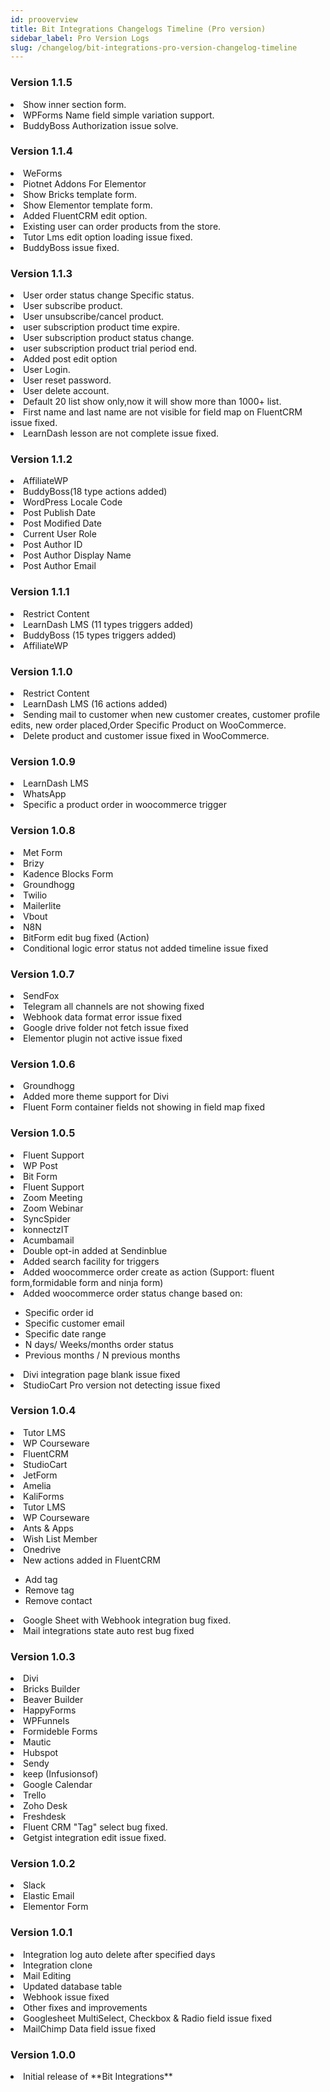 ```yaml
---
id: prooverview
title: Bit Integrations Changelogs Timeline (Pro version)
sidebar_label: Pro Version Logs
slug: /changelog/bit-integrations-pro-version-changelog-timeline
---
```





### Version 1.1.5
<Log date="10-08-2022">
  <List type="Added New Trigger Features">
    <List type="Elementor">
      <li>Show inner section form.</li> 
    </List>
    </List>
  <List type="Fixed">
    <li>WPForms Name field simple variation support.</li>
    <li>BuddyBoss Authorization issue solve.</li>
  </List>
</Log>


### Version 1.1.4
<Log date="04-08-2022">
  <List type="Added">
    <li>WeForms <Integ/></li>
    <li>Piotnet Addons For Elementor <Integ/></li>
  </List>
  <List type="Added New Trigger Features">
    <List type="Bricks">
      <li>Show Bricks template form.</li> 
    </List>
    <List type="Elementor">
      <li>Show Elementor template form.</li> 
    </List>
    <List type="FluentCRM"> 
      <li>Added FluentCRM edit option.</li> 
    </List>
  </List>
  <List type="Added New Action Features">
    <List type="WooCommerce">
      <li>Existing user can order products from the store.</li> 
    </List>
  </List>
  <List type="Fixed">
    <li>Tutor Lms edit option loading issue fixed.</li> 
    <li>BuddyBoss issue fixed.</li> 
  </List>
  
</Log>

### Version 1.1.3
<Log date="24-07-2022">
  <List type="Added New Trigger Features">
  <List type="WooCommerce">
  <li>User order status change Specific status.</li>
  <li>User subscribe product.</li>
  <li>User unsubscribe/cancel product.</li>
  <li>user subscription product time expire.</li>
  <li>User subscription product status change.</li>
  <li>user subscription product trial period end.</li>
  </List>
  <List type="Post">
  <li>Added post edit option</li>
  </List>
  <List type= "User Registration" >
  <li>User Login.</li>
  <li>User reset password.</li>
  <li>User delete account.</li>
  </List>
  <List type="ActiveCampaign">
  <li>Default 20 list show only,now it will show more than 1000+ list.</li>
  </List>
  </List>
  <List type="Fixed">
    <li>First name and last name are not visible for field map on FluentCRM issue fixed.</li> 
    <li>LearnDash lesson are not complete issue fixed.</li> 
  </List>
</Log>


### Version 1.1.2
<Log date="05-07-2022">
  <List type="Added">
    <li>AffiliateWP <Neact/></li> 
    <li>BuddyBoss(18 type actions added) <Neact/></li> 
  </List>
  <List type= " Added New Smart Tag ">
    <li>WordPress Locale Code </li> 
    <li>Post Publish Date </li> 
    <li>Post Modified Date </li> 
    <li>Current User Role </li> 
    <li>Post Author ID </li> 
    <li>Post Author Display Name </li> 
    <li>Post Author Email </li> 
  </List>
</Log>

### Version 1.1.1
<Log date="27-06-2022">
  <List type="Added">
    <li>Restrict Content  <Integ/></li> 
    <li>LearnDash LMS (11 types  triggers added) <Integ/></li> 
    <li>BuddyBoss (15 types  triggers added)  <Integ/></li> 
    <li>AffiliateWP  <Integ/></li> 
  </List>
</Log>

### Version 1.1.0
<Log date="13-06-2022">
  <List type="Added">
    <li>Restrict Content  <Neact/></li> 
    <li>LearnDash LMS (16  actions added) <Neact/></li> 
  </List>
  <List type="Improvement">
    <li>Sending mail to customer when new customer creates, customer profile edits, new order placed,Order Specific Product on WooCommerce.</li> 
  </List>
  <List type="Fixed">
    <li>Delete product and customer issue fixed in WooCommerce.</li> 
  </List>
</Log>

### Version 1.0.9

<Log date="04-06-2022">
  <List type="Added">
    <li>LearnDash LMS <Integ/></li> 
    <li>WhatsApp <Neact/></li> 
  </List>
  <List type="Fixed">
    <li>Specific a product order in woocommerce trigger</li> 
  </List>
</Log>

### Version 1.0.8

<Log date="24-05-2022">
  <List type="Added">
    <li>Met Form <Integ/></li>  
    <li>Brizy <Integ/></li>  
    <li>Kadence Blocks Form <Integ/></li>  
    <li>Groundhogg <Integ/></li>  
    <li>Twilio <Neact/></li>  
    <li>Mailerlite <Neact/></li>  
    <li>Vbout <Neact/></li>  
    <li>N8N <Neact/></li>  
  </List>
  <List type="Fixed">
    <li>BitForm edit bug fixed (Action)</li>  
    <li>Conditional logic error status not added timeline issue fixed</li>  
  </List>
</Log>

### Version 1.0.7

<Log date="14-05-2022">
  <List type="Added">
    <li>SendFox <Neact/></li>
  </List>
  <List type="Fixed">
    <li>Telegram all channels are not showing fixed</li>
    <li>Webhook data format error issue fixed</li>
    <li>Google drive folder not fetch issue fixed</li>
    <li>Elementor plugin not active issue fixed</li>
  </List>
</Log>

### Version 1.0.6

<Log date="30-04-2022">
  <List type="Added">
    <li>Groundhogg <Neact/></li>
  </List>
  <List type="Improvement">
    <li>Added more theme support for Divi</li>
  </List>
  <List type="Fixed">
    <li>Fluent Form container fields not showing in field map fixed</li>  
  </List>
</Log>

### Version 1.0.5

<Log date="24-04-2022">
  <List type="Added ">
    <li>Fluent Support <Integ/></li>
    <li>WP Post <Integ/></li>
    <li>Bit Form <Neact/></li>
    <li>Fluent Support <Neact/></li>
    <li>Zoom Meeting <Neact/></li>
    <li>Zoom Webinar <Neact/></li>
    <li>SyncSpider <Neact/></li>
    <li>konnectzIT <Neact/></li>
    <li>Acumbamail <Neact/></li>
  </List>
  <List type="Improvement">
    <li>Double opt-in added at Sendinblue</li>
    <li>Added search facility for triggers</li>
    <li>Added woocommerce order create as action (Support: fluent form,formidable form and ninja form)</li>
    <li>Added woocommerce order status change based on:</li>
    <ul>
      <li>Specific order id</li>
      <li>Specific customer email</li>
      <li>Specific date range</li>
      <li>N days/ Weeks/months order status</li>
      <li>Previous months / N previous months </li>
    </ul>
  </List>
  <List type="Fixed">
    <li>Divi integration page blank issue fixed</li>
    <li>StudioCart Pro version not detecting issue fixed</li>
  </List>
</Log>

### Version 1.0.4

<Log date="23-03-2022">
  <List type="Added ">
    <li>Tutor LMS <Integ/></li>
    <li>WP Courseware <Integ/></li>
    <li>FluentCRM <Integ/></li>
    <li>StudioCart <Integ/></li>
    <li>JetForm <Integ/></li>
    <li>Amelia <Integ/></li>
    <li>KaliForms <Integ/></li>
    <li>Tutor LMS <Neact/></li>
    <li>WP Courseware <Neact/></li>
    <li>Ants & Apps <Neact/></li>
    <li>Wish List Member <Neact/></li>
    <li>Onedrive <Neact/></li>
    <li>New actions added in FluentCRM</li>
      <ul>
        <li>Add tag</li>
        <li>Remove tag</li>
        <li>Remove contact</li>
      </ul>
  </List>
  <List type="Fixed">
    <li>Google Sheet with Webhook integration bug fixed.</li>
    <li>Mail integrations state auto rest bug fixed</li>
  </List>
</Log>

### Version 1.0.3

<Log date="27-02-2022">
  <List type="Added ">
    <li>Divi <Integ/></li>
    <li>Bricks Builder <Integ/></li>
    <li>Beaver Builder <Integ/></li>
    <li>HappyForms <Integ/></li>
    <li>WPFunnels <Integ/></li>
    <li>Formideble Forms  <Integ/></li>
    <li>Mautic <Neact/></li>
    <li>Hubspot <Neact/></li>
    <li>Sendy <Neact/></li>
    <li>keep (Infusionsof) <Neact/></li>
    <li>Google Calendar <Neact/></li>
    <li>Trello <Neact/></li>
    <li>Zoho Desk <Neact/></li>
    <li>Freshdesk <Neact/></li>
  </List>
  <List type="Fixed">
    <li>Fluent CRM "Tag" select bug fixed.</li>
    <li>Getgist integration edit issue fixed.</li>
  </List>
</Log>


### Version 1.0.2

<Log date="09-02-2022">
  <List type="Added">
    <li>Slack  <Neact/> </li>
    <li>Elastic Email <Neact/></li>
    <li>Elementor Form <Integ/></li>
  </List>
</Log>

### Version 1.0.1

<Log date="05-02-2022">
  <List type="Added">
    <li>Integration log auto delete after specified days</li>
    <li>Integration clone</li>
  </List>
  <List type="Fixed">
    <li>Mail Editing</li>
    <li>Updated database table</li>
    <li>Webhook issue fixed</li>
    <li>Other fixes and improvements</li>
    <li>Googlesheet MultiSelect, Checkbox & Radio field issue fixed</li>
    <li>MailChimp Data field issue fixed</li>
  </List>
</Log>

### Version 1.0.0

<Log date="28-01-2022">
  <List type="Added">
    <li>Initial release of **Bit Integrations**</li>
  </List>
</Log>

